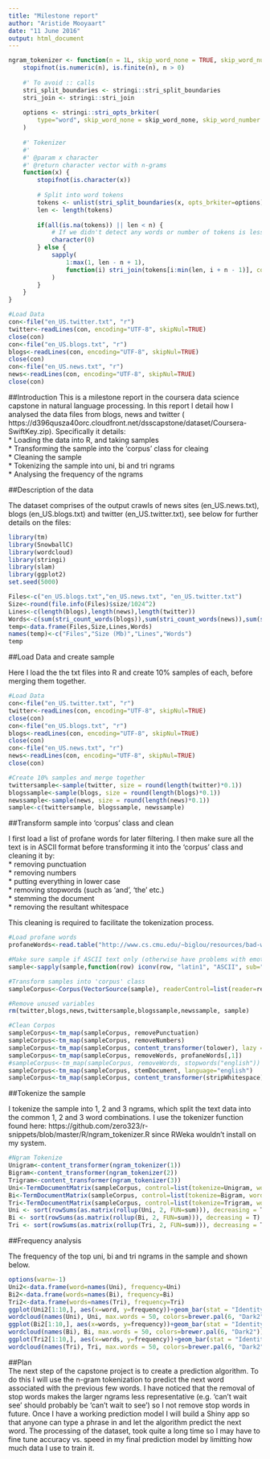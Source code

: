 ---
title: "Milestone report"
author: "Aristide Mooyaart"
date: "11 June 2016"
output: html_document
---

```{r, echo=F, include=F}
ngram_tokenizer <- function(n = 1L, skip_word_none = TRUE, skip_word_number = FALSE) {
    stopifnot(is.numeric(n), is.finite(n), n > 0)
    
    #' To avoid :: calls
    stri_split_boundaries <- stringi::stri_split_boundaries
    stri_join <- stringi::stri_join
    
    options <- stringi::stri_opts_brkiter(
        type="word", skip_word_none = skip_word_none, skip_word_number = skip_word_number
    )
    
    #' Tokenizer
    #' 
    #' @param x character
    #' @return character vector with n-grams
    function(x) {
        stopifnot(is.character(x))
    
        # Split into word tokens
        tokens <- unlist(stri_split_boundaries(x, opts_brkiter=options))
        len <- length(tokens)
    
        if(all(is.na(tokens)) || len < n) {
            # If we didn't detect any words or number of tokens is less than n return empty vector
            character(0)
        } else {
            sapply(
                1:max(1, len - n + 1),
                function(i) stri_join(tokens[i:min(len, i + n - 1)], collapse = " ")
            )
        }
    }
}

#Load Data
con<-file("en_US.twitter.txt", "r")
twitter<-readLines(con, encoding="UTF-8", skipNul=TRUE)
close(con)
con<-file("en_US.blogs.txt", "r")
blogs<-readLines(con, encoding="UTF-8", skipNul=TRUE)
close(con)
con<-file("en_US.news.txt", "r")
news<-readLines(con, encoding="UTF-8", skipNul=TRUE)
close(con)
```

##Introduction
This is a milestone report in the coursera data science capstone in natural language processing. In this report I detail how I analysed the data files from blogs, news and twitter ( https://d396qusza40orc.cloudfront.net/dsscapstone/dataset/Coursera-SwiftKey.zip). Specifically it details:  
* Loading the data into R, and taking samples  
* Transforming the sample into the 'corpus' class for cleaing  
* Cleaning the sample  
* Tokenizing the sample into uni, bi and tri ngrams  
* Analysing the frequency of the ngrams  
  
##Description of the data  
  
The dataset comprises of the output crawls of news sites (en_US.news.txt), blogs (en_US.blogs.txt) and twitter (en_US.twitter.txt), see below for further details on the files:

```{r, cache=TRUE}
library(tm)
library(SnowballC)
library(wordcloud)
library(stringi)
library(slam)
library(ggplot2)
set.seed(5000)

Files<-c("en_US.blogs.txt","en_US.news.txt", "en_US.twitter.txt")
Size<-round(file.info(Files)$size/1024^2)
Lines<-c(length(blogs),length(news),length(twitter))
Words<-c(sum(stri_count_words(blogs)),sum(stri_count_words(news)),sum(stri_count_words(twitter)))
temp<-data.frame(Files,Size,Lines,Words)
names(temp)<-c("Files","Size (Mb)","Lines","Words")
temp
```
  
##Load Data and create sample
  
Here I load the the txt files into R and create 10% samples of each, before merging them together.
  
```{r, cache=TRUE}
#Load Data
con<-file("en_US.twitter.txt", "r")
twitter<-readLines(con, encoding="UTF-8", skipNul=TRUE)
close(con)
con<-file("en_US.blogs.txt", "r")
blogs<-readLines(con, encoding="UTF-8", skipNul=TRUE)
close(con)
con<-file("en_US.news.txt", "r")
news<-readLines(con, encoding="UTF-8", skipNul=TRUE)
close(con)

#Create 10% samples and merge together
twittersample<-sample(twitter, size = round(length(twitter)*0.1))
blogssample<-sample(blogs, size = round(length(blogs)*0.1))
newssample<-sample(news, size = round(length(news)*0.1))
sample<-c(twittersample, blogssample, newssample)
```
  
##Transform sample into 'corpus' class and clean  
  
I first load a list of profane words for later filtering. I then make sure all the text is in ASCII format before transforming it into the 'corpus' class and cleaning it by:  
* removing punctuation  
* removing numbers  
* putting everything in lower case  
* removing stopwords (such as 'and', 'the' etc.)  
* stemming the document  
* removing the resultant whitespace  
  
This cleaning is required to facilitate the tokenization process.
  
```{r, cache=TRUE}
#Load profane words
profaneWords<-read.table("http://www.cs.cmu.edu/~biglou/resources/bad-words.txt", encoding = "UTF-8")

#Make sure sample if ASCII text only (otherwise have problems with emoticons later)
sample<-sapply(sample,function(row) iconv(row, "latin1", "ASCII", sub=""))

#Transform samples into 'corpus' class
sampleCorpus<-Corpus(VectorSource(sample), readerControl=list(reader=readPlain, language="en_US", load=TRUE))

#Remove unused variables
rm(twitter,blogs,news,twittersample,blogssample,newssample, sample)

#Clean Corpos
sampleCorpus<-tm_map(sampleCorpus, removePunctuation)
sampleCorpus<-tm_map(sampleCorpus, removeNumbers)
sampleCorpus<-tm_map(sampleCorpus, content_transformer(tolower), lazy = T)
sampleCorpus<-tm_map(sampleCorpus, removeWords, profaneWords[,1])
#sampleCorpus<-tm_map(sampleCorpus, removeWords, stopwords("english"))
sampleCorpus<-tm_map(sampleCorpus, stemDocument, language="english")
sampleCorpus<-tm_map(sampleCorpus, content_transformer(stripWhitespace))
```
  
##Tokenize the sample
  
I tokenize the sample into 1, 2 and 3 ngrams, which split the text data into the common 1, 2 and 3 word combinations. I use the tokenizer function found here: https://github.com/zero323/r-snippets/blob/master/R/ngram_tokenizer.R since RWeka wouldn't install on my system.
  
```{r, cache=TRUE}
#Ngram Tokenize
Unigram<-content_transformer(ngram_tokenizer(1))
Bigram<-content_transformer(ngram_tokenizer(2))
Trigram<-content_transformer(ngram_tokenizer(3))
Uni<-TermDocumentMatrix(sampleCorpus, control=list(tokenize=Unigram, wordLengths=c(1,Inf)))
Bi<-TermDocumentMatrix(sampleCorpus, control=list(tokenize=Bigram, wordLengths=c(1,Inf)))
Tri<-TermDocumentMatrix(sampleCorpus, control=list(tokenize=Trigram, wordLengths=c(1,Inf)))
Uni <- sort(rowSums(as.matrix(rollup(Uni, 2, FUN=sum))), decreasing = T)
Bi <- sort(rowSums(as.matrix(rollup(Bi, 2, FUN=sum))), decreasing = T)
Tri <- sort(rowSums(as.matrix(rollup(Tri, 2, FUN=sum))), decreasing = T)
```
  
##Frequency analysis
  
The frequency of the top uni, bi and tri ngrams in the sample and shown below.  
  
```{r, cache=TRUE}
options(warn=-1)
Uni2<-data.frame(word=names(Uni), frequency=Uni)
Bi2<-data.frame(words=names(Bi), frequency=Bi)
Tri2<-data.frame(words=names(Tri), frequency=Tri)
ggplot(Uni2[1:10,], aes(x=word, y=frequency))+geom_bar(stat = "Identity")+ggtitle("Top Unigrams in sample")
wordcloud(names(Uni), Uni, max.words = 50, colors=brewer.pal(6, "Dark2"))
ggplot(Bi2[1:10,], aes(x=words, y=frequency))+geom_bar(stat = "Identity")+ggtitle("Top Bigrams in sample")
wordcloud(names(Bi), Bi, max.words = 50, colors=brewer.pal(6, "Dark2"))
ggplot(Tri2[1:10,], aes(x=words, y=frequency))+geom_bar(stat = "Identity")+ggtitle("Top Trigrams in sample")
wordcloud(names(Tri), Tri, max.words = 50, colors=brewer.pal(6, "Dark2"))
```
  
##Plan  
The next step of the capstone project is to create a prediction algorithm. To do this I will use the n-gram tokenization to predict the next word associated with the previous few words. I have noticed that the removal of stop words makes the larger ngrams less representative (e.g. 'can't wait see' should probably be 'can't wait to see') so I not remove stop words in future. Once I have a working prediction model I will build a Shiny app so that anyone can type a phrase in and let the algorithm predict the next word. The processing of the dataset, took quite a long time so I may have to fine tune accuracy vs. speed in my final prediction model by limitting how much data I use to train it.
  